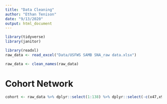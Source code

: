 ```yaml
---
title: "Data Cleaning"
author: "Ethan Tenison"
date: "9/13/2020"
output: html_document
---
```


```r
library(tidyverse)
library(janitor)
```


```r

library(readxl)
raw_data <- read_excel("Data/USFWS SAMB SNA_raw data.xlsx")

raw_data <- clean_names(raw_data)
```

# Cohort Network 

```r

cohort <- raw_data %>% dplyr::select(1:138) %>% dplyr::select(-c(x47,x93))


```